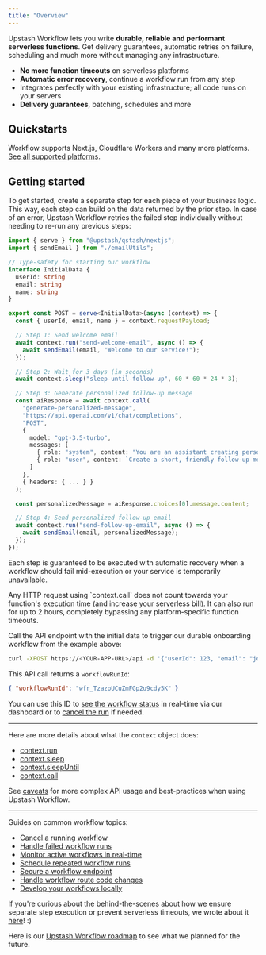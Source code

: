 ```yaml
---
title: "Overview"
---
```


Upstash Workflow lets you write **durable, reliable and performant serverless functions**. Get delivery guarantees, automatic retries on failure, scheduling and much more without managing any infrastructure.

- **No more function timeouts** on serverless platforms
- **Automatic error recovery**, continue a workflow run from any step
- Integrates perfectly with your existing infrastructure; all code runs on your servers
- **Delivery guarantees**, batching, schedules and more

## Quickstarts

Workflow supports Next.js, Cloudflare Workers and many more platforms. [See all supported platforms](/qstash/workflows/platforms/platforms).

## Getting started

To get started, create a separate step for each piece of your business logic. This way, each step can build on the data returned by the prior step. In case of an error, Upstash Workflow retries the failed step individually without needing to re-run any previous steps:

```typescript
import { serve } from "@upstash/qstash/nextjs";
import { sendEmail } from "./emailUtils";

// Type-safety for starting our workflow
interface InitialData {
  userId: string
  email: string
  name: string
}

export const POST = serve<InitialData>(async (context) => {
  const { userId, email, name } = context.requestPayload;

  // Step 1: Send welcome email
  await context.run("send-welcome-email", async () => {
    await sendEmail(email, "Welcome to our service!");
  });

  // Step 2: Wait for 3 days (in seconds)
  await context.sleep("sleep-until-follow-up", 60 * 60 * 24 * 3);

  // Step 3: Generate personalized follow-up message
  const aiResponse = await context.call(
    "generate-personalized-message",
    "https://api.openai.com/v1/chat/completions",
    "POST",
    {
      model: "gpt-3.5-turbo",
      messages: [
        { role: "system", content: "You are an assistant creating personalized follow-up messages." },
        { role: "user", content: `Create a short, friendly follow-up message for ${name} who joined our service 3 days ago.` }
      ]
    },
    { headers: { ... } }
  );

  const personalizedMessage = aiResponse.choices[0].message.content;

  // Step 4: Send personalized follow-up email
  await context.run("send-follow-up-email", async () => {
    await sendEmail(email, personalizedMessage);
  });
});
```

Each step is guaranteed to be executed with automatic recovery when a workflow should fail mid-execution or your service is temporarily unavailable.

<Tip>
  Any HTTP request using `context.call` does not count
  towards your function's execution time (and increase your
  serverless bill). It can also run for up to 2 hours,
  completely bypassing any platform-specific function
  timeouts.
</Tip>

Call the API endpoint with the initial data to trigger our durable onboarding workflow from the example above:

```bash
curl -XPOST https://<YOUR-APP-URL>/api -d '{"userId": 123, "email": "john@example.com", "name": "John }'
```

This API call returns a `workflowRunId`:

```json
{ "workflowRunId": "wfr_TzazoUCuZmFGp2u9cdy5K" }
```

You can use this ID to [see the workflow status](/qstash/workflows/howto/monitor) in real-time via our dashboard or to [cancel the run](/qstash/workflows/howto/cancel) if needed.

---

Here are more details about what the `context` object does:

- [context.run](/qstash/workflows/basics/context#context-run)
- [context.sleep](/qstash/workflows/basics/context#context-sleep)
- [context.sleepUntil](/qstash/workflows/basics/context#context-sleepuntil)
- [context.call](/qstash/workflows/basics/context#context-call)

See [caveats](/qstash/workflows/basics/caveats) for more complex API usage and best-practices when using Upstash Workflow.

---

Guides on common workflow topics:

- [Cancel a running workflow](/qstash/workflows/howto/cancel)
- [Handle failed workflow runs](/qstash/workflows/howto/failures)
- [Monitor active workflows in real-time](/qstash/workflows/howto/failures)
- [Schedule repeated workflow runs](/qstash/workflows/howto/schedule)
- [Secure a workflow endpoint](/qstash/workflows/howto/security)
- [Handle workflow route code changes](/qstash/workflows/howto/changes)
- [Develop your workflows locally](/qstash/workflows/howto/local-development)

If you're curious about the behind-the-scenes about how we ensure separate step execution or prevent serverless timeouts, we wrote about it [here](/qstash/workflows/how)! :)

Here is our [Upstash Workflow roadmap](/qstash/workflows/roadmap) to see what we planned for the future.

